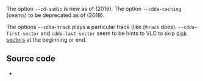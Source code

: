 {{See also|CD}}
{{Module|name=cdda|type=Access|first_version=&le; 0.8|description=Read a [[CD]]|sc=cdda|sc2=cddasimple}}

The option <code>--cd-audio</code> is new as of {{Commitdiff|98dd4c30db57f88a92be16aa694f5d9fda08c15c}} (2016). The option <code>--cdda-caching</code> (seems) to be deprecated as of {{Commitdiff|43bb27d91ce344eee93df3c956cd2513e3eecc3c}} (2018).

The options <code>--cdda-track</code> plays a particular track (like <code>@track</code> does). <code>--cdda-first-sector</code> and <code>cdda-last-sector</code> seem to be hints to VLC to skip [[wikipedia:disk sector|disk sector]]s at the beginning or end.

{{Option
|name=cd-audio
|value=string
|description=Audio CD device
}}
{{Option
|name=cdda-track
|value=integer
|default=0
|description=NULL
}}
{{Option
|name=cdda-first-sector
|value=integer
|default=-1
|description=NULL
}}
{{Option
|name=cdda-last-sector
|value=integer
|default=-1
|description=NULL
}}
{{Option
|name=cddb-server
|value=string
|default=freedb.videolan.org
|description=Address of the CDDB server to use
}}
{{Option
|name=cddb-port
|value=integer
|min=1
|max=65535
|default=80
|description=CDDB Server [[port]] to use
}}

== Source code ==
* {{VLCSourceFile|modules/access/cdda.c}}

{{Documentation}}